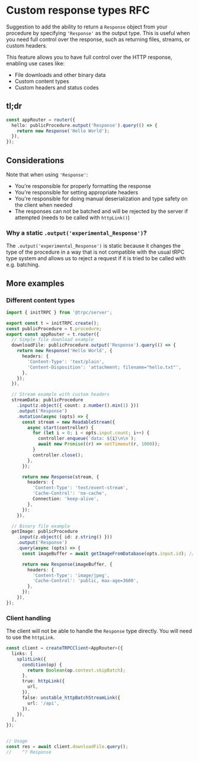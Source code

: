 # Custom response types RFC

Suggestion to add the ability to return a `Response` object from your procedure by specifying `'Response'` as the output type. This is useful when you need full control over the response, such as returning files, streams, or custom headers.

This feature allows you to have full control over the HTTP response, enabling use cases like:

- File downloads and other binary data
- Custom content types
- Custom headers and status codes

## tl;dr

```ts
const appRouter = router({
  hello: publicProcedure.output('Response').query(() => {
    return new Response('Hello World');
  }),
});
```

## Considerations

Note that when using `'Response'`:

- You're responsible for properly formatting the response
- You're responsible for setting appropriate headers
- You're responsible for doing manual deserialization and type safety on the client when needed
- The responses can not be batched and will be rejected by the server if attempted (needs to be called with `httpLink()`)

### Why a static `.output('experimental_Response')`?

The `.output('experimental_Response')` is static because it changes the type of the procedure in a way that is not compatible with the usual tRPC type system and allows us to reject a request if it is tried to be called with e.g. batching.

## More examples

### Different content types

```ts twoslash
import { initTRPC } from '@trpc/server';

export const t = initTRPC.create();
const publicProcedure = t.procedure;
export const appRouter = t.router({
  // Simple file download example
  downloadFile: publicProcedure.output('Response').query(() => {
    return new Response('Hello World', {
      headers: {
        'Content-Type': 'text/plain',
        'Content-Disposition': 'attachment; filename="hello.txt"',
      },
    });
  }),

  // Stream example with custom headers
  streamData: publicProcedure
    .input(z.object({ count: z.number().min(1) }))
    .output('Response')
    .mutation(async (opts) => {
      const stream = new ReadableStream({
        async start(controller) {
          for (let i = 0; i < opts.input.count; i++) {
            controller.enqueue(`data: ${i}\n\n`);
            await new Promise((r) => setTimeout(r, 1000));
          }
          controller.close();
        },
      });

      return new Response(stream, {
        headers: {
          'Content-Type': 'text/event-stream',
          'Cache-Control': 'no-cache',
          Connection: 'keep-alive',
        },
      });
    }),

  // Binary file example
  getImage: publicProcedure
    .input(z.object({ id: z.string() }))
    .output('Response')
    .query(async (opts) => {
      const imageBuffer = await getImageFromDatabase(opts.input.id); // hypothetical function

      return new Response(imageBuffer, {
        headers: {
          'Content-Type': 'image/jpeg',
          'Cache-Control': 'public, max-age=3600',
        },
      });
    }),
});
```

### Client handling

The client will not be able to handle the `Response` type directly. You will need to use the `httpLink`.

```ts
const client = createTRPCClient<AppRouter>({
  links: [
    splitLink({
      condition(op) {
        return Boolean(op.context.skipBatch);
      },
      true: httpLink({
        url,
      }),
      false: unstable_httpBatchStreamLink({
        url: '/api',
      }),
    }),
  ],
});


// Usage
const res = await client.downloadFile.query();
//    ^? Response
```
